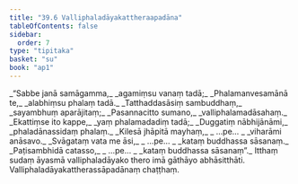 ```yaml
---
title: "39.6 Valliphaladāyakattheraapadāna"
tableOfContents: false
sidebar:
  order: 7
type: "tipitaka"
basket: "su"
book: "ap1"
---
```



<DynamicBreadcrumb />

<Division number="31" book="ap1">

<Paragraph number="4217" type="verses" book="ap1">
_“Sabbe janā samāgamma,_  
_agamiṃsu vanaṃ tadā;_  
_Phalamanvesamānā te,_  
_alabhiṃsu phalaṃ tadā._  

</Paragraph>

</Division>
<Division number="32" book="ap1">

<Paragraph number="4218" type="verses" book="ap1">
_Tatthaddasāsiṃ sambuddhaṃ,_  
_sayambhuṃ aparājitaṃ;_  
_Pasannacitto sumano,_  
_valliphalamadāsahaṃ._  

</Paragraph>

</Division>
<Division number="33" book="ap1">

<Paragraph number="4219" type="verses" book="ap1">
_Ekattiṃse ito kappe,_  
_yaṃ phalamadadiṃ tadā;_  
_Duggatiṃ nābhijānāmi,_  
_phaladānassidaṃ phalaṃ._  

</Paragraph>

</Division>
<Division number="34" book="ap1">

<Paragraph number="4220" type="verses" book="ap1">
_Kilesā jhāpitā mayhaṃ,_  
_ …pe… _  
_viharāmi anāsavo._  

</Paragraph>

</Division>
<Division number="35" book="ap1">

<Paragraph number="4221" type="verses" book="ap1">
_Svāgataṃ vata me āsi,_  
_ …pe… _  
_kataṃ buddhassa sāsanaṃ._  

</Paragraph>

</Division>
<Division number="36" book="ap1">

<Paragraph number="4222" type="verses" book="ap1">
_Paṭisambhidā catasso,_  
_ …pe… _  
_kataṃ buddhassa sāsanaṃ”._  

</Paragraph>

<Paragraph number="4223" book="ap1">
Itthaṃ sudaṃ āyasmā valliphaladāyako thero imā gāthāyo abhāsitthāti.

</Paragraph>
</Division>

<Paragraph number="4224" type="center" book="ap1">
Valliphaladāyakattherassāpadānaṃ chaṭṭhaṃ.
</Paragraph>